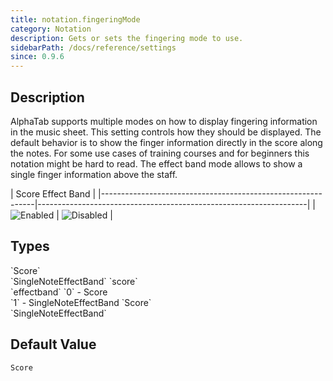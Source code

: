 ```yaml
---
title: notation.fingeringMode
category: Notation
description: Gets or sets the fingering mode to use.
sidebarPath: /docs/reference/settings
since: 0.9.6
---
```


<SinceBadge since="0.9.6" />


## Description

AlphaTab supports multiple modes on how to display fingering information in the music sheet. This setting controls how they should be displayed. The default behavior is to show the finger information 
directly in the score along the notes. For some use cases of training courses and for beginners this notation might be hard to read. The effect band mode allows to show a single finger information above the staff.

<PropertyDescription metadata={metadata} />

| Score                                                        Effect Band                                                        |
|-------------------------------------------------------------|-------------------------------------------------------------------|
| ![Enabled](/img/reference/property/fingeringmode-score.png) | ![Disabled](/img/reference/property/fingeringmode-effectband.png) |

## Types

<TypeTable>
    <TypeRow name="alphaTab.FingeringMode" type="js">
        `Score`<br />
        `SingleNoteEffectBand`
    </TypeRow>
    <TypeRow name="string" type="json-js-html">
        `score`<br />
        `effectband`
    </TypeRow>
    <TypeRow name="int" type="json-js-html">
        `0` - Score <br />
        `1` - SingleNoteEffectBand
    </TypeRow>
    <TypeRow name="AlphaTab.FingeringMode" type="net">
        `Score`<br />
        `SingleNoteEffectBand`
    </TypeRow>
</TypeTable>

## Default Value

`Score`